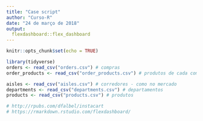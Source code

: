 ```yaml
---
title: "Case script"
author: "Curso-R"
date: "24 de março de 2018"
output: 
  flexdashboard::flex_dashboard
---
```


```r
knitr::opts_chunk$set(echo = TRUE)

library(tidyverse)
orders <- read_csv("orders.csv") # compras
order_products <- read_csv("order_products.csv") # produtos de cada compra

aisles <- read_csv("aisles.csv") # corredores - como no mercado
departments <- read_csv("departments.csv") # departamentos
products <- read_csv("products.csv") # produtos

# http://rpubs.com/dfalbel/instacart
# https://rmarkdown.rstudio.com/flexdashboard/
```